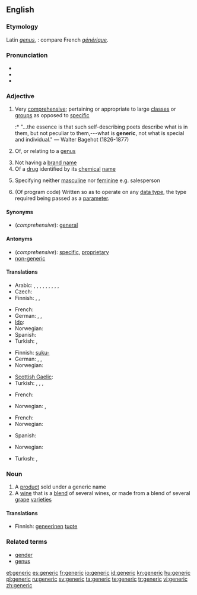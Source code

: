 ==English==
{{wikipedia}}
{{rfap}}

===Etymology===
Latin ''[[genus]]'', {{term|generis||race, kind}}: compare French ''[[générique]]''.

===Pronunciation===
* {{IPA|/dʒɪˈnɛɹɪk/}}
* {{audio|en-us-generic.ogg|Audio (US)}}
* {{rhymes|ɛrɪk}}

===Adjective===
{{en-adj}}

# Very [[comprehensive]]; pertaining or appropriate to large [[class]]es or [[group]]s as opposed to [[specific]]
#:* "...the essence is that such self-describing poets describe what is in them, but not peculiar to them,---what is '''generic''', not what is special and individual." &mdash; Walter Bagehot (1826-1877)
# {{biology}} Of, or relating to a [[genus]] {{italbrac|not comparable}}
# Not having a [[brand name]]
# Of a [[drug]] identified by its [[chemical]] [[name]]
# {{grammar}} Specifying neither [[masculine]] nor [[feminine]] e.g. salesperson
# {{computing}} (Of program code) Written so as to operate on any [[data type]], the type required being passed as a [[parameter]].

====Synonyms====
* (''comprehensive''): [[general]]

====Antonyms====
* (''comprehensive''): [[specific]], [[proprietary]]
* [[non-generic]]

====Translations====
{{trans-top|Very comprehensive}}
* Arabic: {{t|ar|إجمالي|alt=إِجْمالِيّ|sc=Arab}}, {{t|ar|جامع|alt=جامِع|sc=Arab}}, {{t|ar|شامل|alt=شامِل|sc=Arab}}, {{t|ar|شمولي|alt=شُمُولِيّ|sc=Arab}}, {{t|ar|عام|alt=عامّ|sc=Arab}}, {{t|ar|عمومي|alt=عُمُومِيّ|sc=Arab}}, {{t|ar|عميم|alt=عَمِيم|sc=Arab}}, {{t|ar|كلي|alt=كُلِّيّ|sc=Arab}}, {{t|ar|محيط|alt=مُحِيطٌ|sc=Arab}}, {{t|ar|مطلق|alt=مُطْلَق|sc=Arab}}
* Czech: {{t|cs|vseobecny}}
* Finnish: {{t+|fi|yleinen}}, {{t-|fi|yleis-}}, {{t-|fi|geneerinen}}
{{trans-mid}}
* French: {{t+|fr|g&eacute;n&eacute;rique}}
* German: {{t|de|allgemein}}, {{t|de|generisch}}, {{t|de|typisch}}
* [[Ido]]: {{t+|io|generala|xs=Ido}}
* Norwegian: {{t-|no|generisk}}
* Spanish: {{t|es|genérico}}
* Turkish: {{t|tr|genelleyici}}, {{t|tr|kapsamlı}}
{{trans-bottom}}

{{trans-top|Of, or relating to a genus}}
* Finnish: [[suku-]]
* German: {{t|de|artmäßig}}, {{t|de|gattungsmäßig}}, {{t|de|arttypisch}}
* Norwegian: {{t-|no|generisk}}
{{trans-mid}}
* [[Scottish Gaelic]]: {{t-|gd|gneitheach|xs=Scottish Gaelic}}
* Turkish: {{t|tr|cinsle ilgili}}, {{t|tr|familyaya ait|alt=familyaya âit}}, {{t|tr|soyuna özgü}}, {{t|tr|eşdeğer}}
{{trans-bottom}}

{{trans-top|Not having a brand name}}
* French: {{t+|fr|g&eacute;n&eacute;rique}}
{{trans-mid}}
* Norwegian: {{t|no|merkelo/s}}, {{t-|no|generisk}}
{{trans-bottom}}

{{trans-top|Of a drug identified by its chemical name}}
* French: {{t+|fr|g&eacute;n&eacute;rique}}
* Norwegian: {{t-|no|generisk}}
{{trans-mid}}
* Spanish: {{t|es|genérico}}
{{trans-bottom}}

{{trans-top|Specifying neither masculine nor feminine e.g. salesperson}}
* Norwegian: {{t|no|kjo/nnsno/ytral}}
{{trans-mid}}
{{trans-bottom}}

{{trans-top|(Computing) Written so as to operate on any data type}}
* Turkısh: {{t|tr|generic}}, {{t|tr|üreysel}}
{{trans-mid}}
{{trans-bottom}}

===Noun===
{{en-noun}}

# A [[product]] sold under a generic name
# A [[wine]] that is a [[blend]] of several wines, or made from a blend of several [[grape]] [[varieties]]

====Translations====
{{trans-top|A product sold under a generic name}}
* Finnish: [[geneerinen]] [[tuote]]
{{trans-mid}}
{{trans-bottom}}

{{trans-top|A wine that is a blend of several wines, or made from a blend of several grape varieties}}
{{trans-mid}}
{{trans-bottom}}

===Related terms===
* [[gender]]
* [[genus]]

[[et:generic]]
[[es:generic]]
[[fr:generic]]
[[io:generic]]
[[id:generic]]
[[kn:generic]]
[[hu:generic]]
[[pl:generic]]
[[ru:generic]]
[[sv:generic]]
[[ta:generic]]
[[te:generic]]
[[tr:generic]]
[[vi:generic]]
[[zh:generic]]